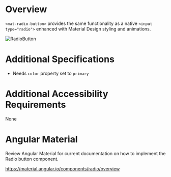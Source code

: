 
<Meta title="Wiki/Radio-button" />

# **Overview**

`<mat-radio-button>` provides the same functionality as a native `<input type="radio">` enhanced with Material Design styling and animations.

<img src={RadioButton} alt="RadioButton" />

# **Additional Specifications**

- Needs `color` property set to `primary`

# **Additional Accessibility Requirements**

None

# **Angular Material**

Review Angular Material for current documentation on how to implement the Radio button component.

https://material.angular.io/components/radio/overview
